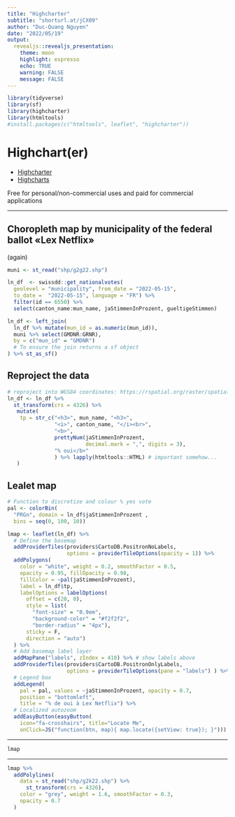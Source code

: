 ```yaml
---
title: "Highcharter"
subtitle: "shorturl.at/jCX09"
author: "Duc-Quang Nguyen"
date: "2022/05/19"
output: 
  revealjs::revealjs_presentation:
    theme: moon
    highlight: espresso
    echo: TRUE
    warning: FALSE
    message: FALSE
---
```




```r
library(tidyverse)
library(sf)
library(highcharter)
library(htmltools)
#install.packages(c("htmltools", leaflet", "highcharter"))
```

# Highchart(er)

* [Highcharter](https://jkunst.com/highcharter/)
* [Highcharts](https://www.highcharts.com)

Free for personal/non-commercial uses and paid for commercial applications


---

## Choropleth map by municipality of the federal ballot «Lex Netflix» 
 (again)


```r
muni <- st_read("shp/g2g22.shp")

ln_df  <- swissdd::get_nationalvotes(
  geolevel = "municipality", from_date = "2022-05-15", 
  to_date =  "2022-05-15", language = "FR") %>% 
  filter(id == 6550) %>% 
  select(canton_name:mun_name, jaStimmenInProzent, gueltigeStimmen)

ln_df <- left_join(
  ln_df %>% mutate(mun_id = as.numeric(mun_id)), 
  muni %>% select(GMDNR:GRNR), 
  by = c("mun_id" = "GMDNR")
  # To ensure the join returns a sf object
) %>% st_as_sf()

```

## Reproject the data

```r
# reproject into WGS84 coordinates: https://rspatial.org/raster/spatial/6-crs.html
ln_df <- ln_df %>% 
  st_transform(crs = 4326) %>% 
   mutate(
    tp = str_c("<h3>", mun_name, "<h3>",
               "<i>", canton_name, "</i><br>",
               "<b>",
               prettyNum(jaStimmenInProzent, 
                         decimal.mark = ",", digits = 3),
               "% oui</b>"
               ) %>% lapply(htmltools::HTML) # important somehow...
   )
```


## Lealet map

```r
# Function to discretize and colour % yes vote
pal <- colorBin(
  "PRGn", domain = ln_df$jaStimmenInProzent , 
  bins = seq(0, 100, 10))

lmap <- leaflet(ln_df) %>%
  # Define the basemap 
  addProviderTiles(providers$CartoDB.PositronNoLabels,
                   options = providerTileOptions(opacity = 1)) %>%
  addPolygons( 
    color = "white", weight = 0.2, smoothFactor = 0.5,
    opacity = 0.95, fillOpacity = 0.98,
    fillColor = ~pal(jaStimmenInProzent),
    label = ln_df$tp,
    labelOptions = labelOptions(
      offset = c(20, 0),
      style = list(
        "font-size" = "0.9em",
        "background-color" = "#f2f2f2",
        "border-radius" = "4px"),
      sticky = F,
      direction = "auto")
  ) %>% 
  # Add basemap label layer
  addMapPane("labels", zIndex = 410) %>% # show labels above      
  addProviderTiles(providers$CartoDB.PositronOnlyLabels,
                   options = providerTileOptions(pane = "labels") ) %>%
  # Legend box
  addLegend(
    pal = pal, values = ~jaStimmenInProzent, opacity = 0.7,
    position = "bottomleft",
    title = "% de oui à Lex Netflix") %>%
  # Localized autozoom 
  addEasyButton(easyButton(
    icon="fa-crosshairs", title="Locate Me",
    onClick=JS("function(btn, map){ map.locate({setView: true}); }")))


```

---

```r

lmap

```

---

```r
lmap %>% 
  addPolylines(
    data = st_read("shp/g2k22.shp") %>% 
      st_transform(crs = 4326),
    color = "grey", weight = 1.6, smoothFactor = 0.3,
    opacity = 0.7
  ) 

```

